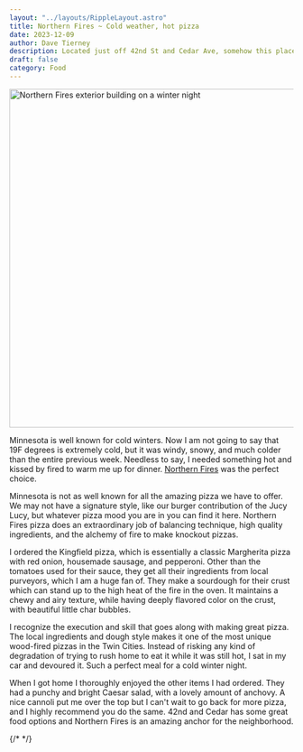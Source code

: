 ```yaml
---
layout: "../layouts/RippleLayout.astro"
title: Northern Fires ~ Cold weather, hot pizza
date: 2023-12-09
author: Dave Tierney
description: Located just off 42nd St and Cedar Ave, somehow this place is a hidden gem. Perfect take out for a cold winter night.
draft: false
category: Food
---
```



<Image
  src={fires}
  alt="Northern Fires exterior building on a winter night"
  height="600"
  width="1200"
/>

Minnesota is well known for cold winters. Now I am not going to say that 19F degrees is extremely cold, but it was windy, snowy, and much colder than the entire previous week. Needless to say, I needed something hot and kissed by fired to warm me up for dinner. <a href="https://www.northernfirespizza.com/" target="_blank" rel="noopener" className="whitespace-nowrap underline decoration-neon transition hover:text-neon">Northern Fires</a> was the perfect choice.

Minnesota is not as well known for all the amazing pizza we have to offer. We may not have a signature style, like our burger contribution of the Jucy Lucy, but whatever pizza mood you are in you can find it here. Northern Fires pizza does an extraordinary job of balancing technique, high quality ingredients, and the alchemy of fire to make knockout pizzas.

I ordered the Kingfield pizza, which is essentially a classic Margherita pizza with red onion, housemade sausage, and pepperoni. Other than the tomatoes used for their sauce, they get all their ingredients from local purveyors, which I am a huge fan of. They make a sourdough for their crust which can stand up to the high heat of the fire in the oven. It maintains a chewy and airy texture, while having deeply flavored color on the crust, with beautiful little char bubbles.

I recognize the execution and skill that goes along with making great pizza. The local ingredients and dough style makes it one of the most unique wood-fired pizzas in the Twin Cities. Instead of risking any kind of degradation of trying to rush home to eat it while it was still hot, I sat in my car and devoured it. Such a perfect meal for a cold winter night.

When I got home I thoroughly enjoyed the other items I had ordered. They had a punchy and bright Caesar salad, with a lovely amount of anchovy. A nice cannoli put me over the top but I can't wait to go back for more pizza, and I highly recommend you do the same. 42nd and Cedar has some great food options and Northern Fires is an amazing anchor for the neighborhood.

{/* <a href="" target="_blank" rel="noopener" className="whitespace-nowrap underline decoration-neon transition hover:text-neon"></a> */}
